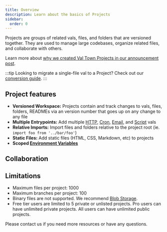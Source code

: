```yaml
---
title: Overview
description: Learn about the basics of Projects
sidebar:
  order: 0
---
```



Projects are groups of related vals, files, and folders that are versioned together. They are used to manage large codebases, organize related files, and collaborate with others.

Learn more about [why we created Val Town Projects in our announcement post](http://blog.val.town/blog/projects/).

:::tip
Looking to migrate a single-file val to a Project? Check out our [conversion guide](../guides/val-to-project).
:::

## Project features

- **Versioned Workspace:** Projects contain and track changes to vals, files, folders, READMEs via an version number that goes up on any change to any file
- **Multiple Entrypoints:** Add multiple [HTTP](../vals/http), [Cron](../vals/cron), [Email](../vals/email), and [Script](../vals/script) vals
- **Relative Imports:** Import files and folders relative to the project root (ie. `import foo from '../bar/foo'`)
- **Static Files:** Add static files (HTML, CSS, Markdown, etc) to projects
- **Scoped [Environment Variables](../reference/environment-variables)**

## Collaboration

<CardGrid>
  <LinkCard
    title="Branches"
    description="Create branches for feature development, testing, and sharing"
    href="/projects/branches"
  />
  <LinkCard
    title="Remixes"
    description="Remix another user's project to make changes and send a pull request"
    href="/projects/remixes"
  />
</CardGrid>

## Limitations

- Maximum files per project: 1000
- Maximum branches per project: 100
- Binary files are not supported. We recommend [Blob Storage](/std/blob).
- Free tier users are limited to 5 private or unlisted projects. Pro users can have unlimited private projects. All users can have unlimited public projects.

Please contact us if you need more resources or have any questions.
